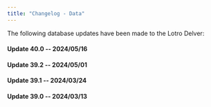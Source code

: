 ```yaml
---
title: "Changelog - Data"
---
```

The following database updates have been made to the Lotro Delver:
#### Update 40.0 -- 2024/05/16 
#### Update 39.2 -- 2024/05/01 
#### Update 39.1 -- 2024/03/24
#### Update 39.0 -- 2024/03/13
